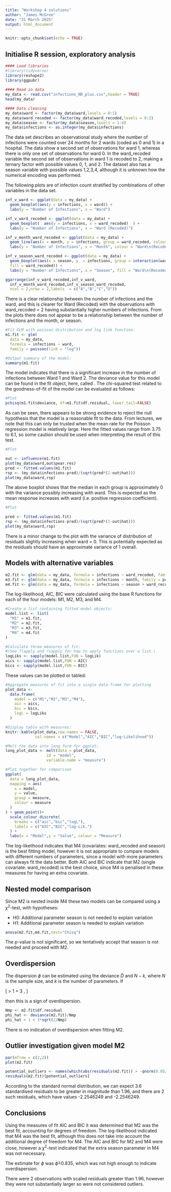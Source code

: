 ```yaml
---
title: "Workshop 4 solutions"
author: "James McGree"
date: "31 March 2025"
output: html_document
---
```


```r
knitr::opts_chunk$set(echo = TRUE)
```

## Initialise R session, exploratory analysis

```r
#### Load libraries
#library(tidyverse)
library(reshape2)
library(ggpubr)
    
#### Read in data
my_data <- read.csv("infections_NR_plus.csv",header = TRUE)
head(my_data)

#### Data cleaning
my_data$ward <- factor(my_data$ward,levels = 0:1)
my_data$ward_recoded <- factor(my_data$ward_recoded,levels = 0:2)
my_data$season <- factor(my_data$season,levels = 1:4)
my_data$infections <- as.integer(my_data$infections)
```

The data set describes an observational study where the number of infections were counted over 24 months for 2 wards (coded as 0 and 1) in a hospital. The data show a second set of observations for ward 1, whereas there is only one set of observations for ward 0. In the ward\_recoded variable the second set of observations in ward 1 is recoded to 2, making a ternary factor with possible values 0, 1, and 2. The dataset also has a season variable with possible values 1,2,3,4, although it is unknown how the numerical encoding was performed.

The following plots are of infection count stratified by combinations of other variables in the data set.

```r

inf_v_ward <- ggplot(data = my_data) + 
  geom_boxplot(aes(y = infections, x = ward)) + 
  labs(y = "Number of Infections", x = "Ward")

inf_v_ward_recoded <- ggplot(data = my_data) + 
  geom_boxplot(  aes(y = infections, x = ward_recoded)  ) + 
  labs(y = "Number of Infections", x = "Ward (Recoded)")

inf_v_month_ward_recoded <- ggplot(data = my_data) +
  geom_line(aes(x = month, y = infections, group = ward_recoded, colour = ward_recoded)  ) + 
  labs(y = "Number of Infections", x = "Month", colour = "Ward\n(Recoded)")

inf_v_season_ward_recoded <- ggplot(data = my_data) +
  geom_boxplot(aes(x = season, y  = infections, group = interaction(ward_recoded,season), 
  fill = ward_recoded)) + 
  labs(y = "Number of Infections", x = "Season", fill = "Ward\n(Recoded)")

ggarrange(inf_v_ward_recoded,inf_v_ward, 
  inf_v_month_ward_recoded,inf_v_season_ward_recoded,
  ncol = 2,nrow = 2,labels  = c("A","B","C","D"))
```

There is a clear relationship between the number of infections and the ward, and this is clearer for Ward (Recoded) with the observations with ward\_recoded = 2 having substantially higher numbers of infections. From the plots there does not appear to be a relationship between the number of infections and the month, or season.

```r
#Fit GLM with poisson distribution and log link function.
m1.fit <- glm(
  data = my_data, 
  formula = infections ~ ward, 
  family = poisson(link = "log"))

#Output summary of the model:
summary(m1.fit)
```

The model indicates that there is a significant increase in the number of infections between Ward 1 and Ward 2.  The deviance value for this model can be found in the fit object, here, called \texttt{m1.fit}.  The chi-squared test related to the goodness-of-fit of the model can be evaluated as follows:

```r
#Plot 
pchisq(m1.fit$deviance, df=m1.fit$df.residual, lower.tail=FALSE)
```

As can be seen, there appears to be strong evidence to reject the null hypothesis that the model is a reasonable fit to the data.  From lectures, we note that this can only be trusted when the mean rate for the Poisson regression model is relatively large.  Here the fitted values range from 3.75 to 6.1, so some caution should be used when interpreting the result of this test.


```r
#Plot 

out <- influence(m1.fit)
plot(my_data$ward,out$pear.res)
pred <- fitted.values(m1.fit)
rsp <- (my_data$infections-pred)/(sqrt(pred*(1-out$hat)))
plot(my_data$ward,rsp)

```

The above boxplot shows that the median in each group is approximately 0 with the variance possibly increasing with ward.  This is expected as the mean response increases with ward (i.e. positive regression coefficient).

```r
#Plot 

pred <- fitted.values(m1.fit)
rsp <- (my_data$infections-pred)/(sqrt(pred*(1-out$hat)))
plot(my_data$ward,rsp)

```

There is a minor change to the plot with the variance of distribution of residuals slightly increasing when ward = 0.  This is potentially expected as the residuals should have an approximate variance of 1 overall.

## Models with alternative variables

```r
m2.fit <- glm(data = my_data, formula = infections ~ ward_recoded, family = poisson(link = "log"))
m3.fit <- glm(data = my_data, formula = infections ~ month, family = poisson(link = "log"))
m4.fit <- glm(data = my_data, formula = infections ~ season + ward_recoded, family = poisson(link = "log"))
```

The log-likelihood, AIC, BIC were calculated using the base R functions for each of the four models: M1, M2, M3, and M4.

```r
#Create a list containing fitted model objects:
model.list <- list(
  "M1" = m1.fit,
  "M2" = m2.fit,
  "M3" = m3.fit,
  "M4" = m4.fit
)

#Calculate three measures of fit: 
#(See ?lapply and ?sapply for how to apply functions over a list.)
logLiks <- sapply(model.list,FUN = logLik)
aics <- sapply(model.list,FUN = AIC)
bics <- sapply(model.list,FUN = BIC)
```

These values can be plotted or tabled:

```r
#Aggregate measures of fit into a single data-frame for plotting
plot_data <- 
  data.frame(
    model = c("M1","M2","M3","M4"),
    aic = aics,
    bic = bics,
    logL = logLiks
  )

#Display table with measures:
knitr::kable(plot_data,row.names = FALSE,
             col.names = c("Model","AIC","BIC","log-Likelihood"))
```

```r
#Melt the data into long form for ggplot:
long_plot_data <- melt(data = plot_data,
                  id = "model",
                  variable.name = "measure")

#Plot together for comparison
ggplot(
  data = long_plot_data,
  mapping = aes(
    x = model,
    y = value,
    group = measure,
    colour = measure
  )
) + geom_point()+
  scale_colour_discrete(
    breaks = c("aic","bic","logL"),
    labels = c("AIC","BIC","log-Lik.")
  ) +
  labs(x = "Model",y = "Value", colour = "Measure")
```

The log-likelihood indicates that M4 (covariates: ward_recoded and season) is the best fitting model, however it is not appropriate to compare models with different numbers of parameters, since a model with more parameters can always fit the data better. Both AIC and BIC indicate that M2 (single covariate: ward_recoded) is the best choice, since M4 is penalised in these measures for having an extra covariate.

## Nested model comparison

Since M2 is nested inside M4 these two models can be compared using a $\chi^2$-test, with hypotheses:

- H0: Additional parameter season is not needed to explain variation
- H1: Additional parameter season is needed to explain variation

```r
anova(m2.fit,m4.fit,test="Chisq")
```

The p-value is not significant, so we tentatively accept that season is not needed and proceed with M2.

## Overdispersion

The dispersion $\phi$ can be estimated using the deviance $\hat{D}$ and $N-k$, where $N$ is the sample size, and $k$ is the number of parameters. If

\[
\hat{\phi} > 1 + 3 \sqrt{\frac{2}{N-k}},
\]

then this is a sign of overdispersion.

```r
Nmp <- m2.fit$df.residual
phi_hat <- deviance(m2.fit)/Nmp
phi_hat > 1 + 3*sqrt(2/Nmp)
```

There is no indication of overdispersion when fitting M2.

## Outlier investigation given model M2

```r
par(mfrow = c(2,2))
plot(m2.fit)
```

```r
potential_outliers <- names(which(abs(residuals(m2.fit)) > -qnorm(0.05/2)))
residuals(m2.fit)[potential_outliers]

```

According to the standard normal distribution, we can expect 3.6 standardised residuals to be greater in magnitude than 1.96, and there are 2 such residuals, which have values -2.2546249 and -2.2546249.

## Conclusions

Using the measures of fit AIC and BIC it was determined that M2 was the best fit, accounting for degrees of freedom. The log-likelihood indicated that M4 was the best fit, although this does not take into account the additional degree of freedom for M4. The AIC and BIC for M2 and M4 were close, however a $\chi^2$-test indicated that the extra season parameter in M4 was not necessary.

The estimate for $\phi$ was $\hat{\phi}$=0.835, which was not high enough to indicate overdispersion.

There were 2 observations with scaled residuals greater than 1.96, however they were not substantially larger so were not considered outliers.
